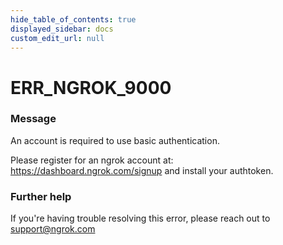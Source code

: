 ```yaml
---
hide_table_of_contents: true
displayed_sidebar: docs
custom_edit_url: null
---
```



# ERR_NGROK_9000

### Message
An account is required to use basic authentication.

Please register for an ngrok account at: https://dashboard.ngrok.com/signup and install your authtoken.

### Further help
If you're having trouble resolving this error, please reach out to [support@ngrok.com](mailto:support@ngrok.com?subject=Help%20with%20ERR_NGROK_9000)


<ErrorDetails error='err_ngrok_9000' />
